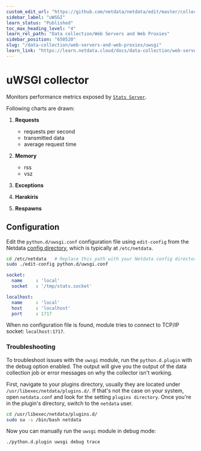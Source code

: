 ```yaml
---
custom_edit_url: "https://github.com/netdata/netdata/edit/master/collectors/python.d.plugin/uwsgi/README.md"
sidebar_label: "uWSGI"
learn_status: "Published"
toc_max_heading_level: "4"
learn_rel_path: "Data collection/Web Servers and Web Proxies"
sidebar_position: "650520"
slug: "/data-collection/web-servers-and-web-proxies/uwsgi"
learn_link: "https://learn.netdata.cloud/docs/data-collection/web-servers-and-web-proxies/uwsgi"
---
```



# uWSGI collector

Monitors performance metrics exposed by [`Stats Server`](https://uwsgi-docs.readthedocs.io/en/latest/StatsServer.html).


Following charts are drawn:

1.  **Requests**

    -   requests per second
    -   transmitted data
    -   average request time

2.  **Memory**

    -   rss
    -   vsz

3.  **Exceptions**
4.  **Harakiris**
5.  **Respawns**

## Configuration

Edit the `python.d/uwsgi.conf` configuration file using `edit-config` from the Netdata [config
directory](/docs/configuring/configuration), which is typically at `/etc/netdata`.

```bash
cd /etc/netdata   # Replace this path with your Netdata config directory, if different
sudo ./edit-config python.d/uwsgi.conf
```

```yaml
socket:
  name     : 'local'
  socket   : '/tmp/stats.socket'

localhost:
  name     : 'local'
  host     : 'localhost'
  port     : 1717
```

When no configuration file is found, module tries to connect to TCP/IP socket: `localhost:1717`.


### Troubleshooting

To troubleshoot issues with the `uwsgi` module, run the `python.d.plugin` with the debug option enabled. The 
output will give you the output of the data collection job or error messages on why the collector isn't working.

First, navigate to your plugins directory, usually they are located under `/usr/libexec/netdata/plugins.d/`. If that's 
not the case on your system, open `netdata.conf` and look for the setting `plugins directory`. Once you're in the 
plugin's directory, switch to the `netdata` user.

```bash
cd /usr/libexec/netdata/plugins.d/
sudo su -s /bin/bash netdata
```

Now you can manually run the `uwsgi` module in debug mode:

```bash
./python.d.plugin uwsgi debug trace
```

